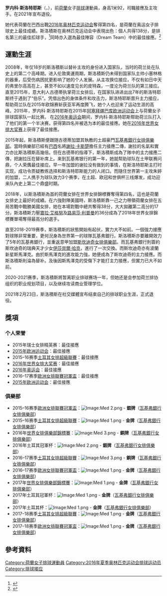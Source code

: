 {{noteta
|T=zh-cn:罗内科·斯洛特耶斯; zh-hk:羅莉克·斯洛積斯;
|1=zh:罗内科·斯洛特耶斯; zh-hk:羅莉克·斯洛積斯;zh-cn:罗内科·斯洛特耶斯奇;
|2=zh:斯洛特耶斯; zh-hk:斯洛積斯;zh-cn:斯洛特耶斯
}}
{{Infobox 排球選手
| name           = 罗内科·斯洛特耶斯
| image          = Lonneke Slöetjes 10 Vakıfbank SK TWVL 20180426 (2) (cropped).jpg
| image_size     = 
| caption        = 
| fullname       = Lonneke Slöetjes
| nickname       = 
| nationality    = {{NED}}
| birth_date     = {{birth date and age|1990|11|15|mf=y}}<ref name="FIVB">{{cite web |url=http://rio2016.fivb.com/en/volleyball/women/teams/ned-netherlands/players/lonneke-sl%C3%B6etjes?id=53640 |title=Players -LONNEKE SLÖETJES |publisher=2016年夏季奥林匹克运动会官網 |accessdate=2016-08-22 |archive-date=2016-08-13 |archive-url=https://web.archive.org/web/20160813061651/http://rio2016.fivb.com/en/volleyball/women/teams/ned-netherlands/players/lonneke-sl%C3%B6etjes?id=53640 |dead-url=no }}</ref>                 
| birth_place    = {{NED}}Varsseveld
| death_date     = 
| death_place    = 
| hometown       = 
| height         = {{height|m=1.92}}
| weight         = {{convert|77|kg|lb}}
| spike          = {{convert|322|cm}}
| block          = {{convert|315|cm}}
| college        = 
| position       = 接應二传
| currentclub    = {{flagicon|ITA}} [[斯坎迪奇女排俱樂部|斯坎迪奇女排俱樂部]]
| currentnumber  = 10
| years          = {{ubl | 2013－2014 | 2014－2015 | 2015－2019 | 2019－2020 |}}
| teams          = {{ubl | {{flagicon|ITA}} Futura Volley Busto Arsizio | {{flagicon|GER}} Schweriner SC |{{flagicon|Turkey}}[[瓦基弗銀行女排俱樂部|瓦基弗銀行女排俱樂部]]|{{flagicon|ITA}} [[斯坎迪奇女排俱樂部|斯坎迪奇女排俱樂部]] }}
| nationalyears  = 2008－2020
| nationalteam   = {{Flagicon|NED}} [[荷蘭國家女子排球隊|荷蘭國家女子排球隊]]
| medaltemplates =
}}

'''罗内科·斯洛特耶斯'''（{{lang-en|Lonneke Slöetjes}}，{{bd|1990年|11月15日|catIdx=S}}），前[[荷蘭|荷蘭]]女子[[排球|排球]]運動員，身高1米92，司職接應及主攻手。在2021年宣布退役。

她代表荷蘭在巴西出戰[[2016年夏季奧林匹克運動會女子排球比賽|2016年奥林匹克运动会]]奪得第四名，是荷蘭在奥运女子排球史上最佳成績。斯洛積斯在奥林匹克运动会中表現出色：個人共得138分，是排名第三的最佳扣球手，<ref>{{cite web|url=http://www.fivb.org/vis_web/volley/WOG2016/WOG2016_p5-Best_players.pdf|title=Player Ranking by Skill|accessdate=2014-10-12|date=2016-08-22|author=FIVB|archive-date=2016-08-19|archive-url=https://web.archive.org/web/20160819231230/http://www.fivb.org/vis_web/volley/WOG2016/WOG2016_p5-Best_players.pdf|dead-url=no}}</ref>同時亦入選為最佳陣容（Dream Team）中的最佳接應。<ref>{{cite web|url=https://twitter.com/FIVBVolleyball/status/767215190484156416|title=#Rio2016 women's #Volleyball Dream Team|accessdate=2016-08-22|date=2016-08-21|author=FIVBVolleyball Twitter|archive-date=2020-02-29|archive-url=https://web.archive.org/web/20200229154232/https://twitter.com/FIVBVolleyball/status/767215190484156416|dead-url=no}}</ref>

==運動生涯==
2008年，年仅18岁的斯洛積斯以替补主攻的身份进入国家队，当时的荷兰处在队史上的第二个高峰期。进入伦敦奧運周期，斯洛積斯仍未得到国家队主帅小塞林格的器重，后受伤病困扰更影响了她的个人发展。从主攻换位接应，不仅有如日中天的弗里尔高高在上，甚至不如以速度见长的皮特森，一度沦为荷兰队的第三接应。直至2015年，意大利人古德蒂执掌荷兰女排后，在国家队进进出出7年的斯洛特耶斯终于遇到了“伯乐”。凭借出色的身体条件和攻击力，斯洛特耶斯晋升主力接应，帮助荷兰队在2015年欧锦赛斩获亚军再度腾飞，她个人也迎来了运动生涯的高峰。2015年，罗内科·斯洛特耶斯在2015年[[阿塞拜疆|阿塞拜疆]][[巴库|巴库]][[欧洲运动会|欧洲运动会]]上与荷蘭女子排球国家队一起比赛。 在[[2016年奥运会|2016年奥运会]]期间，罗内科·斯洛特耶斯帮助荷兰队打入了他们的第一个半决赛，获得第四名并被选为本的最佳接應。她在[[2016年世界女排大奖赛|2016年世界女排大奖赛]]上获得了最佳接應。

2015年起，斯洛積斯便跟随古德蒂加盟其執教的土超豪門[[瓦基弗銀行女排俱樂部|瓦基弗銀行女排俱樂部]]。當時俱樂部已經有[[巴西|巴西]]名將[[謝拉·卡斯楚|謝拉·卡斯楚]]擔任主力接應二傳，謝拉的名氣和實力亦比斯洛積斯高幾倍。但在古德蒂的指導下，斯洛積斯成為了隊中的主力接應二傳，把謝拉压在替补席上。来到瓦基弗银行的第一年，她就帮助球队在土甲联赛问鼎，个人荣膺最佳接应。早一年加盟的谢拉没有做到的事情，在斯洛特耶斯主打时实现，成功令质疑教练选择和斯洛特耶斯能力的人闭口。而隨住世界第一主攻朱婷的加盟，二人携手为球队效力3个赛季，在土超、欧冠和世俱杯三线爆发，成功迎来队內史上第二个鼎盛时期。

2018年，以斯洛積斯為首的荷蘭女排在世界女排錦標賽奪得第四名，這也是荷蘭女排史上最好的成績。在六強對陣美國時，斯洛積斯靠一己之力帶領荷蘭女排在五局苦戰中戰勝美國女排，她在本場對戰中總共奪得38分，大大拋離第二高分的17分。斯洛積斯力壓[[寶拉·艾格努|寶拉·艾格努]]及[[路易莎·利普曼|路易莎·利普曼]]的36分成為了2018年世界女排錦標賽單場奪得最高分的選手。

直至2018-2019赛季，斯洛積斯的狀態開始有起伏，實力大不如前。一個強力接應對球隊非常重要，更何況身為世界第一的球隊瓦基弗銀行。斯洛積斯亦要離開效力了5年的瓦基弗銀行，並重返意甲加盟[[斯坎迪奇女排俱樂部|斯坎迪奇女排俱樂部]]。而瓦基弗銀行則簽約斯坎迪奇的瑞典天才少女[[伊莎貝爾·哈克|伊莎貝爾·哈克]]，進行了一次交換。而斯坎迪奇亦有波蘭新星斯馬澤克。由於斯馬澤克的進攻能力強，她便成為了斯坎迪奇的主力接應。而斯洛積斯則淪為替补。及後因斯馬澤克的受傷下才能打主力接應，但實力已大不如前。

2020-2021赛季，斯洛積斯將暂离职业排球赛场一年，但她还是会参加荷兰排协组织的职业规划项目，以及继续攻读商业管理学位。

2021年2月23日，斯洛積斯在社交媒體宣布结束自己的排球职业生涯，正式退役。

==獎項==
=== 个人荣誉 ===
*2015年瑞士女排精英赛：最佳接應
*[[2015年欧洲运动会|2015年欧洲运动会]]：最佳接應
*2015–16赛季[[土耳其女排聯賽|土耳其女排超級聯賽]]：最佳接應
*[[2016年世界女排大奖赛|2016年世界女排大奖赛]]：最佳接應
*[[2016年奥运会|2016年奥运会]]：最佳接應
*2016–17赛季[[歐洲女排俱樂部杯|歐洲女排聯賽冠軍盃]]：最佳接應
*[[2015年欧洲运动会|2015年欧洲运动会]]：最佳接應

===俱樂部===
*2015–16赛季[[歐洲女排俱樂部杯|歐洲女排聯賽冠軍盃]]：[[Image:Med_2.png|Image:Med 2.png]] - '''銀牌'''（[[瓦基弗銀行女排俱樂部|瓦基弗銀行女排俱樂部]]）
*2015–16赛季[[土耳其女排聯賽|土耳其女排超級聯賽]]：[[Image:Med_1.png|Image:Med 1.png]] - '''金牌'''（[[瓦基弗銀行女排俱樂部|瓦基弗銀行女排俱樂部]]）
*2016年[[世界女排俱樂部錦標賽|世界女排俱樂部錦標賽]]：[[Image:Med_3.png|Image:Med 3.png]] - '''銅牌'''（[[瓦基弗銀行女排俱樂部|瓦基弗銀行女排俱樂部]]）
*2016年土耳其冠軍杯：[[Image:Med_2.png|Image:Med 2.png]] - '''銀牌'''（[[瓦基弗銀行女排俱樂部|瓦基弗銀行女排俱樂部]]）
*2016–17赛季[[土耳其女排聯賽|土耳其女排超級聯賽]]：[[Image:Med_3.png|Image:Med 3.png]] - '''銅牌'''（[[瓦基弗銀行女排俱樂部|瓦基弗銀行女排俱樂部]]）
*2016–17赛季[[歐洲女排俱樂部杯|歐洲女排聯賽冠軍盃]]：[[Image:Med_1.png|Image:Med 1.png]] - '''金牌'''（[[瓦基弗銀行女排俱樂部|瓦基弗銀行女排俱樂部]]）
*2017年[[世界女排俱樂部錦標賽|世界女排俱樂部錦標賽]]：[[Image:Med_1.png|Image:Med 1.png]] - '''金牌'''（[[瓦基弗銀行女排俱樂部|瓦基弗銀行女排俱樂部]]）
*2017年土耳其冠軍杯：[[Image:Med_1.png|Image:Med 1.png]] - '''金牌'''（[[瓦基弗銀行女排俱樂部|瓦基弗銀行女排俱樂部]]）
*2017年土耳其杯：[[Image:Med_1.png|Image:Med 1.png]] - '''金牌'''（[[瓦基弗銀行女排俱樂部|瓦基弗銀行女排俱樂部]]）
*2017–18赛季[[土耳其女排聯賽|土耳其女排超級聯賽]]：[[Image:Med_1.png|Image:Med 1.png]] - '''金牌'''（[[瓦基弗銀行女排俱樂部|瓦基弗銀行女排俱樂部]]）
*2017–18赛季[[歐洲女排俱樂部杯|歐洲女排聯賽冠軍盃]]：[[Image:Med_1.png|Image:Med 1.png]] - '''金牌'''（[[瓦基弗銀行女排俱樂部|瓦基弗銀行女排俱樂部]]）

==參考資料==
{{Reflist}}

{{DEFAULTSORT: Slöetjes, Lonneke}}
[[Category:荷蘭女子排球運動員|Category:荷蘭女子排球運動員]]
[[Category:2016年夏季奥林匹克运动会排球运动员|Category:2016年夏季奥林匹克运动会排球运动员]]
[[Category:排球接应|Category:排球接应]]